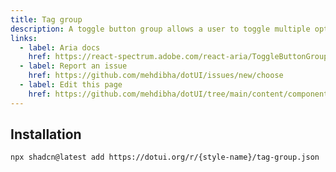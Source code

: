 ```yaml
---
title: Tag group
description: A toggle button group allows a user to toggle multiple options, with single or multiple selection.
links:
  - label: Aria docs
    href: https://react-spectrum.adobe.com/react-aria/ToggleButtonGroup.html
  - label: Report an issue
    href: https://github.com/mehdibha/dotUI/issues/new/choose
  - label: Edit this page
    href: https://github.com/mehdibha/dotUI/tree/main/content/components/buttons/toggle-button-group.mdx?plain=1
---
```


<ComponentPreview name="tag-group/demos/default" />

## Installation

```package-install
npx shadcn@latest add https://dotui.org/r/{style-name}/tag-group.json
```
